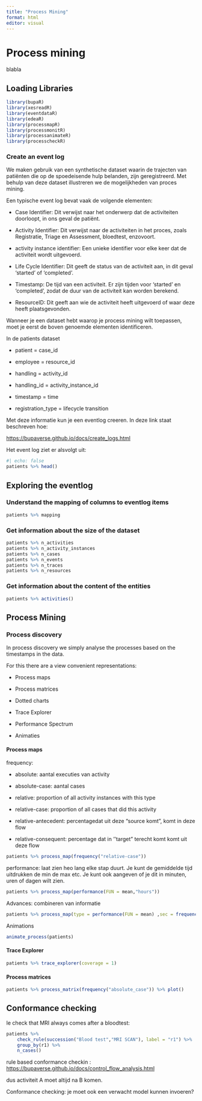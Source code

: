 ```yaml
---
title: "Process Mining"
format: html
editor: visual
---
```


# Process mining

blabla

## Loading Libraries

```r
library(bupaR)
library(xesreadR)
library(eventdataR)
library(edeaR)
library(processmapR)
library(processmonitR)
library(processanimateR)
library(processcheckR)
```

### Create an event log

We maken gebruik van een synthetische dataset waarin de trajecten van patiënten die op de spoedeisende hulp belanden, zijn geregistreerd. Met behulp van deze dataset illustreren we de mogelijkheden van proces mining.

Een typische event log bevat vaak de volgende elementen:

-   Case Identifier: Dit verwijst naar het onderwerp dat de activiteiten doorloopt, in ons geval de patiënt.

-   Activity Identifier: Dit verwijst naar de activiteiten in het proces, zoals Registratie, Triage en Assessment, bloedtest, enzovoort.

-   activity instance identifier: Een unieke identifier voor elke keer dat de activiteit wordt uitgevoerd.

-   Life Cycle Identifier: Dit geeft de status van de activiteit aan, in dit geval 'started' of 'completed'.

-   Timestamp: De tijd van een activiteit. Er zijn tijden voor 'started' en 'completed', zodat de duur van de activiteit kan worden berekend.

-   ResourceID: Dit geeft aan wie de activiteit heeft uitgevoerd of waar deze heeft plaatsgevonden.

Wanneer je een dataset hebt waarop je process mining wilt toepassen, moet je eerst de boven genoemde elementen identificeren.

In de patients dataset

-   patient = case_id

-   employee = resource_id

-   handling = activity_id

-   handling_id = activity_instance_id

-   timestamp = time

-   registration_type = lifecycle transition

Met deze informatie kun je een eventlog creeren. In deze link staat beschreven hoe:

<https://bupaverse.github.io/docs/create_logs.html>

Het event log ziet er alsvolgt uit:

```r
#| echo: false
patients %>% head()
```

## Exploring the eventlog

### Understand the mapping of columns to eventlog items

```r
patients %>% mapping
```

### Get information about the size of the dataset

```r
patients %>% n_activities
patients %>% n_activity_instances
patients %>% n_cases
patients %>% n_events
patients %>% n_traces
patients %>% n_resources
```

### Get information about the content of the entities

```r
patients %>% activities()
```

## Process Mining

### Process discovery

In process discovery we simply analyse the processes based on the timestamps in the data.

For this there are a view convenient representations:

-   Process maps

-   Process matrices

-   Dotted charts

-   Trace Explorer

-   Performance Spectrum

-   Animaties

#### Process maps

frequency:

-   absolute: aantal executies van activity

-   absolute-case: aantal cases

-   relative: proportion of all activity instances with this type

-   relative-case: proportion of all cases that did this activity

-   relative-antecedent: percentagedat uit deze "source komt", komt in deze flow

-   relative-consequent: percentage dat in ''target" terecht komt komt uit deze flow

```r
patients %>% process_map(frequency("relative-case"))
```

performance: laat zien heo lang elke stap duurt. Je kunt de gemiddelde tijd uitdrukken de min de max etc. Je kunt ook aangeven of je dit in minuten, uren of dagen wilt zien.

```r
patients %>% process_map(performance(FUN = mean,"hours"))
```

Advances: combineren van informatie

```r
patients %>% process_map(type = performance(FUN = mean) ,sec = frequency("absolute_case"))
```

Animations

```r
animate_process(patients)
```

#### Trace Explorer

```r
patients %>% trace_explorer(coverage = 1)
```

#### Process matrices

```r
patients %>% process_matrix(frequency("absolute_case")) %>% plot()
```

## Conformance checking

Ie check that MRI always comes after a bloodtest:

```r
patients %>% 
    check_rule(succession("Blood test","MRI SCAN"), label = "r1") %>%
    group_by(r1) %>%
    n_cases()
```

rule based conformance checkin : <https://bupaverse.github.io/docs/control_flow_analysis.html>

dus activiteit A moet altijd na B komen.

Conformance checking: je moet ook een verwacht model kunnen invoeren?
